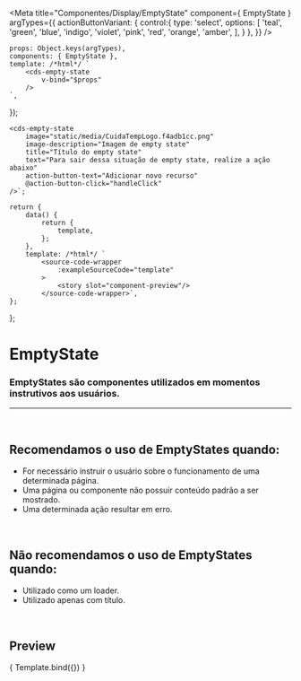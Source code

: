 
<Meta
	title="Componentes/Display/EmptyState"
	component={ EmptyState }
	argTypes={{
		actionButtonVariant: {
			control:{
				type: 'select',
				options: [
					'teal',
					'green',
					'blue',
					'indigo',
					'violet',
					'pink',
					'red',
					'orange',
					'amber',
				],
			}
		},
	}}
/>

	props: Object.keys(argTypes),
	components: { EmptyState },
	template: /*html*/ `
		<cds-empty-state
			v-bind="$props" 
		/>
	`,
});

	<cds-empty-state
		image="static/media/CuidaTempLogo.f4adb1cc.png"
		image-description="Imagem de empty state"
		title="Título do empty state"
		text="Para sair dessa situação de empty state, realize a ação abaixo"
		action-button-text="Adicionar novo recurso"
		@action-button-click="handleClick"
	/>`;

	return {
		data() {
			return {
				template,
			};
		},
		template: /*html*/ `
			<source-code-wrapper
				:exampleSourceCode="template"
			>
				<story slot="component-preview"/>
			</source-code-wrapper>`,
	};
};

# EmptyState

### EmptyStates são componentes utilizados em momentos instrutivos aos usuários.

---
<br />

## Recomendamos o uso de EmptyStates quando:
- For necessário instruir o usuário sobre o funcionamento de uma determinada página.
- Uma página ou componente não possuir conteúdo padrão a ser mostrado.
- Uma determinada ação resultar em erro.

<br />

## Não recomendamos o uso de EmptyStates quando:
- Utilizado como um loader.
- Utilizado apenas com título.

<br />

## Preview

<Canvas>
	<Story
		name="EmptyState"
		decorators={[docsDecorator]}
		args={{
			image: 'static/media/CuidaTempLogo.f4adb1cc.png',
			imageDescription: 'Imagem de empty state',
			title: 'Título do empty state',
			text: 'Para sair dessa situação de empty state, realize a ação abaixo',
			actionButtonText: 'Adicionar novo recurso',
		}}
	>
		{ Template.bind({}) }
	</Story>
</Canvas>

<ArgsTable story="EmptyState" />
